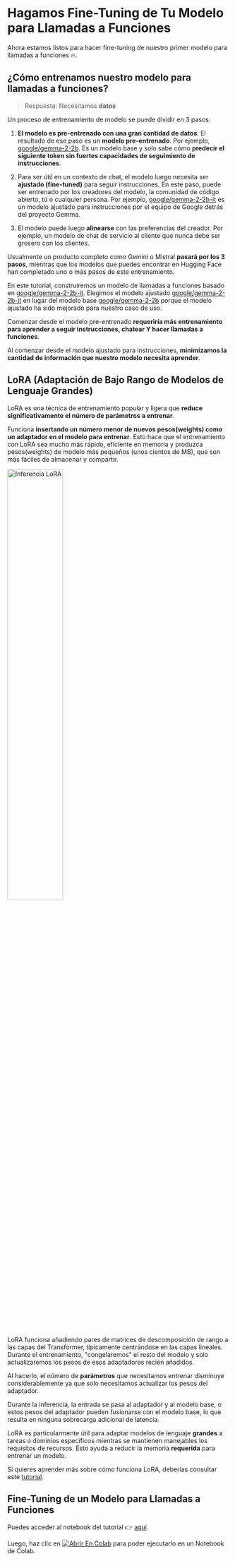 # Hagamos Fine-Tuning de Tu Modelo para Llamadas a Funciones

Ahora estamos listos para hacer fine-tuning de nuestro primer modelo para llamadas a funciones 🔥.

## ¿Cómo entrenamos nuestro modelo para llamadas a funciones?

> Respuesta: Necesitamos **datos**

Un proceso de entrenamiento de modelo se puede dividir en 3 pasos:

1. **El modelo es pre-entrenado con una gran cantidad de datos**. El resultado de ese paso es un **modelo pre-entrenado**. Por ejemplo, [google/gemma-2-2b](https://huggingface.co/google/gemma-2-2b). Es un modelo base y solo sabe cómo **predecir el siguiente token sin fuertes capacidades de seguimiento de instrucciones**.

2. Para ser útil en un contexto de chat, el modelo luego necesita ser **ajustado (fine-tuned)** para seguir instrucciones. En este paso, puede ser entrenado por los creadores del modelo, la comunidad de código abierto, tú o cualquier persona. Por ejemplo, [google/gemma-2-2b-it](https://huggingface.co/google/gemma-2-2b-it) es un modelo ajustado para instrucciones por el equipo de Google detrás del proyecto Gemma.

3. El modelo puede luego **alinearse** con las preferencias del creador. Por ejemplo, un modelo de chat de servicio al cliente que nunca debe ser grosero con los clientes.

Usualmente un producto completo como Gemini o Mistral **pasará por los 3 pasos**, mientras que los modelos que puedes encontrar en Hugging Face han completado uno o más pasos de este entrenamiento.

En este tutorial, construiremos un modelo de llamadas a funciones basado en [google/gemma-2-2b-it](https://huggingface.co/google/gemma-2-2b-it). Elegimos el modelo ajustado [google/gemma-2-2b-it](https://huggingface.co/google/gemma-2-2b-it) en lugar del modelo base [google/gemma-2-2b](https://huggingface.co/google/gemma-2-2b) porque el modelo ajustado ha sido mejorado para nuestro caso de uso.

Comenzar desde el modelo pre-entrenado **requeriría más entrenamiento para aprender a seguir instrucciones, chatear Y hacer llamadas a funciones**.

Al comenzar desde el modelo ajustado para instrucciones, **minimizamos la cantidad de información que nuestro modelo necesita aprender**.

## LoRA (Adaptación de Bajo Rango de Modelos de Lenguaje Grandes)

LoRA es una técnica de entrenamiento popular y ligera que **reduce significativamente el número de parámetros a entrenar**.

Funciona **insertando un número menor de nuevos pesos(weights) como un adaptador en el modelo para entrenar**. Esto hace que el entrenamiento con LoRA sea mucho más rápido, eficiente en memoria y produzca pesos(weights) de modelo más pequeños (unos cientos de MB), que son más fáciles de almacenar y compartir.

<img src="https://huggingface.co/datasets/agents-course/course-images/resolve/main/en/unit1/blog_multi-lora-serving_LoRA.gif" alt="Inferencia LoRA" width="50%"/>

LoRA funciona añadiendo pares de matrices de descomposición de rango a las capas del Transformer, típicamente centrándose en las capas lineales. Durante el entrenamiento, "congelaremos" el resto del modelo y solo actualizaremos los pesos de esos adaptadores recién añadidos.

Al hacerlo, el número de **parámetros** que necesitamos entrenar disminuye considerablemente ya que solo necesitamos actualizar los pesos del adaptador.

Durante la inferencia, la entrada se pasa al adaptador y al modelo base, o estos pesos del adaptador pueden fusionarse con el modelo base, lo que resulta en ninguna sobrecarga adicional de latencia.

LoRA es particularmente útil para adaptar modelos de lenguaje **grandes** a tareas o dominios específicos mientras se mantienen manejables los requisitos de recursos. Esto ayuda a reducir la memoria **requerida** para entrenar un modelo.

Si quieres aprender más sobre cómo funciona LoRA, deberías consultar este [tutorial](https://huggingface.co/learn/nlp-course/chapter11/4?fw=pt).

## Fine-Tuning de un Modelo para Llamadas a Funciones

Puedes acceder al notebook del tutorial 👉 [aquí](https://huggingface.co/agents-course/notebooks/blob/main/bonus-unit1/bonus-unit1.ipynb).

Luego, haz clic en [![Abrir En Colab](https://colab.research.google.com/assets/colab-badge.svg)](https://colab.research.google.com/#fileId=https://huggingface.co/agents-course/notebooks/blob/main/bonus-unit1/bonus-unit1.ipynb) para poder ejecutarlo en un Notebook de Colab.
